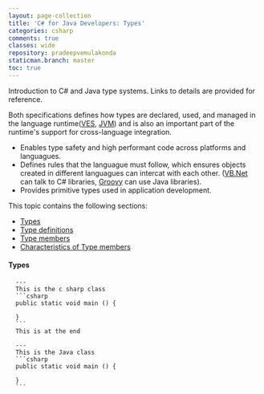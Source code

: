 ```yaml
---
layout: page-collection
title: 'C# for Java Developers: Types'
categories: csharp
comments: true
classes: wide
repository: pradeepvemulakonda
staticman.branch: master
toc: true
---
```


Introduction to C# and Java type systems. Links to details are provided for reference.

Both specifications defines how types are declared, used, and managed in the language runtime([VES](https://en.wikipedia.org/wiki/Virtual_Execution_System), [JVM](https://en.wikipedia.org/wiki/Java_virtual_machine)) and is also an important part of the runtime's support for cross-language integration.

* Enables type safety and high performant code across platforms and languagues.
* Defines rules that the languague must follow, which ensures objects created in different languagues can intercat with each other.
  ([VB.Net](https://en.wikipedia.org/wiki/Visual_Basic_.NET) can talk to C# libraries, [Groovy](https://en.wikipedia.org/wiki/Apache_Groovy) can use Java libraries).
* Provides primitive types used in application development.

This topic contains the following sections:

* [Types](#headTypes)
* [Type definitions](#headDef)
* [Type members](#headMem)
* [Characteristics of Type members](#headChar)

#### <a name="headTypes"></a> Types

````compare
  ---
  This is the c sharp class
  ```csharp
  public static void main () {

  }
  ```
  This is at the end

  ---
  This is the Java class
  ```csharp
  public static void main () {
    
  }
  ```
````